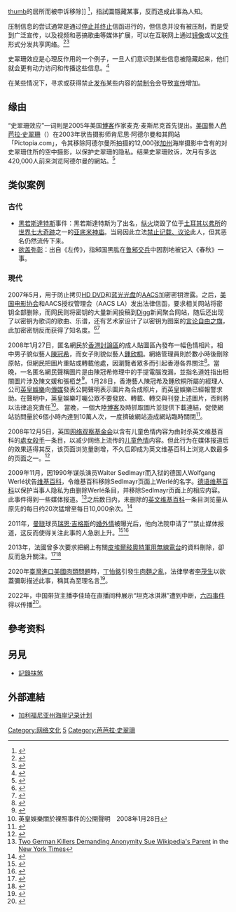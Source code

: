 {{noteTA
|G1=Show
|G2=Movie
|G3=TV
|T=zh-cn:斯特赖桑德效应;zh-hant:史翠珊效應;
|1=zh-cn:斯特赖桑德;zh-hant:史翠珊;
}}
[[文件:Streisand_Estate.jpg|thumb]]的居所而被申诉移除]]
{{地区用词2|zh-cn=斯特赖桑德效应 |zh-tw=史翠珊效应|equiv-mo=tw|equiv-hk=tw|as=称为|before='''|after='''|start=（英文：{{lang|en|Streisand effect}}；|end=）}}<!--[http://news.sina.com.cn/w/2018-07-31/doc-ihhacrce4252068.shtml][http://ent.sina.com.cn/r/m/2013-01-06/15183828205.shtml]--><ref>{{Cite web |url = https://new.qq.com/omn/20201106/20201106A08P7I00.html |title = GitHub 下架 Youtube-dl 遭粉丝疯狂上传源码报复，开源者的权益谁来维护？ |author = 夕颜 |date = 2020-11-06 |publisher = 腾讯 |language = zh-cn |accessdate = 2020-12-26 |quote = 又称斯特赖桑德效应 }}</ref>，指試圖隱藏某事，反而造成此事為人知。

压制信息的尝试通常是通过[[停止并终止|停止并终止]]信函进行的，但信息并没有被压制，而是受到广泛宣传，以及视频和恶搞歌曲等媒体扩展，可以在互联网上通过[[网站镜像|镜像]]或以[[文件共享|文件]]形式分发共享网络。<ref name="London">{{Cite journal |last=Canton |first=David |url=http://www.lfpress.ca/cgi-bin/publish.cgi?p=111404&x=articles&s=shopping |archive-url=https://archive.today/20070927014240/http://www.lfpress.ca/cgi-bin/publish.cgi?p=111404&x=articles&s=shopping |url-status=dead |archive-date=September 27, 2007 |title=Today's Business Law: Attempt to suppress can backfire |journal=[[London_Free_Press|London Free Press]] |date=November 5, 2005 |access-date=July 21, 2007 |quote=The 'Streisand effect' is what happens when someone tries to suppress something and the opposite occurs. The act of suppressing it raises the profile, making it much more well known than it ever would have been.}}</ref><ref>{{cite news |url=http://www.redherring.com/Article.aspx?a=20872&hed=YouTube%E2%80%94Censored%3F |title=YouTube – Censored? Offending Paula Abdul clips are abruptly taken down. |last=Mugrabi |first=Sunshine |date=January 22, 2007 |work=[[Red_Herring_(magazine)|Red Herring]] |access-date=July 21, 2007 |quote=Another [[unintended_consequences|unintended consequence]] of this move could be that it extends the kerfuffle over Ms. Abdul's behavior rather than quelling it. Mr. Nguyen called this the 'Barbra Streisand effect', referring to that actress's insistence that paparazzi photos of her mansion not be used |archive-url=https://archive.today/20070218200850/http://www.redherring.com/Article.aspx?a=20872&hed=YouTube%E2%80%94Censored%3F |archive-date=February 18, 2007 |url-status=dead}}</ref>

史翠珊效应是心理反作用的一个例子，一旦人们意识到某些信息被隐藏起来，他们就会更有动力访问和传播这些信息。<ref>{{cite news |last1=Burnett |first1=Dean |title=Why government censorship [in no way at all] carries greater risks than benefits |url=https://www.theguardian.com/science/brain-flapping/2015/may/22/government-censorship-psychology-theresa-may |access-date=April 16, 2016 |work=The Guardian |location=London |date=May 22, 2015 |url-status=live |archive-url=https://web.archive.org/web/20160424061616/https://www.theguardian.com/science/brain-flapping/2015/may/22/government-censorship-psychology-theresa-may |archive-date=April 24, 2016 |df=mdy-all}}</ref>

在某些情况下，寻求或获得禁止[[出版|发布]]某些内容的[[禁制令|禁制令]]会导致[[宣传|宣传]]增加。

== 缘由 ==
“史翠珊效应”一词則是2005年美国[[博客|博客]]作家麦克·麦斯尼克首先提出。[[美国|美国]]藝人[[芭芭拉·史翠珊|芭芭拉·史翠珊]]（{{lang|en|Barbra Joan Streisand}}）在2003年状告摄影师肯尼思·阿德尔曼和其网站「Pictopia.com」，令其移除阿德尔曼所拍摄的12,000张[[加州|加州]]海岸摄影中含有的对史翠珊住所的空中摄影，以保护史翠珊的隐私。结果史翠珊败诉，次月有多达420,000人前来浏览阿德尔曼的網站。<ref name=rogers>{{cite web |url=http://www.californiacoastline.org/news/sjmerc5.html |title=Photo of Streisand home becomes an Internet hit |accessdate=2007-06-15 |last=Rogers |first=Paul |date=2003-06-24 |publisher=San Jose Mercury News, mirrored at californiacoastline.org |archive-url=https://web.archive.org/web/20130730212219/http://www.californiacoastline.org/news/sjmerc5.html |archive-date=2013-07-30 |dead-url=no }}</ref>

== 类似案例 ==
=== 古代 ===
*[[黑若斯達特斯|黑若斯達特斯]]事件：黑若斯達特斯为了出名，[[纵火|纵火]]烧毁了位于[[土耳其|土耳其]][[以弗所|以弗所]]的[[世界七大奇跡|世界七大奇跡]]之一的[[亚底米神庙|亚底米神庙]]。当局因此立法[[记录抹煞|禁止记载、议论]]此人，但其恶名仍然流传下来。
*[[欲盖弥彰|欲盖弥彰]]：出自《左传》，指邾国黑肱在[[鲁邾交兵|鲁邾交兵]]中因割地被记入《春秋》一事。

=== 現代 ===
2007年5月，用于防止拷贝[[HD_DVD|HD DVD]]和[[蓝光光盘|蓝光光盘]]的[[AACS|AACS]]加密密钥泄露。之后，[[美国电影协会|美国电影协会]]和AACS授权管理会（AACS LA）发出法律信函，要求相关网站将密钥全部删除，而网民则将密钥的大量新闻投稿到[[Digg|Digg]]新闻聚合网站，随后还出现了以密钥为歌词的歌曲、乐谱，还有艺术家设计了以密钥为图案的[[言论自由之旗|言论自由之旗]]，此加密密钥反而获得了知名度。<ref>{{cite book|pages=126–127|title=Going Social|year=2012|first=Jeremy|last=Goldman|publisher=Amacom|isbn= 978-0-8144-3255-6|oclc=793973948}}</ref><ref name="jaffe">{{cite book|first=Joseph|last=Jaffe|pages=90–92|title=Join the Conversation|publisher=[[John_Wiley_&_Sons|John Wiley & Sons]]|isbn=978-0-470-13732-1|oclc=647762840}}</ref>

2008年1月27日，匿名網民於[[香港討論區|香港討論區]]的成人貼圖區內發布一幅色情相片。相中男子貌似藝人[[陳冠希|陳冠希]]，而女子則貌似藝人[[鍾欣桐|鍾欣桐]]。網絡管理員則於數小時後刪除原帖，但網民把圖片重貼或轉載他處，因瀏覽者眾多而引起香港各界關注<ref name="鍾欣桐　陳冠希「淫照」曝光">{{cite news
 |url = http://hk.news.appledaily.com/local/daily/article/20080129/10696771
 |title = 鍾欣桐　陳冠希「淫照」曝光
 |publisher = 蘋果日報
 |date = 2008-01-29
 |accessdate = 2019-10-25
 |archive-date = 2017-12-22
 |archive-url = https://web.archive.org/web/20171222105815/https://hk.news.appledaily.com/local/daily/article/20080129/10696771
 |dead-url = no
 }}</ref>。當晚，一名匿名網民聲稱圖片是由陳冠希修理中的手提電腦洩漏，並指名道姓指出相關圖片涉及陳文媛和張栢芝<ref name="陳冠希捲入色情照風波 引各方震動">{{cite news
 |url = http://news.sina.com/oth/phoenixtv/502-104-103-108/2008-01-29/18252636070.html
 |title = 陳冠希捲入色情照風波 引各方震動
 |publisher = 鳳凰衛視
 |date = 2008-01-29
 |accessdate = 2019-10-25
 |archive-date = 2008-02-04
 |archive-url = https://web.archive.org/web/20080204102056/http://news.sina.com/oth/phoenixtv/502-104-103-108/2008-01-29/18252636070.html
 |dead-url = no
 }}</ref>。1月28日，香港藝人陳冠希及鍾欣桐所屬的經理人公司[[英皇娛樂|英皇娛樂]]向[[傳媒|傳媒]]發表公開聲明表示圖片為合成照片，而英皇娛樂已經報警求助。在聲明中，英皇娛樂叮囑公眾不要發放、轉載、轉交與刊登上述圖片，否則將以法律追究責任<ref>英皇娛樂關於裸照事件的公開聲明　2008年1月28日</ref>。
當晚，一個大陸[[網誌|博客]]及時抓取圖片並提供下載連結，促使網站訪問量於6個小時內達到10萬人次，一度擠破網站造成網站臨時關閉<ref name="真假難辦 阿嬌與鍾欣桐">{{cite news
 |url = http://www.eoc.hk/article.asp?id=55
 |title = 陳冠希,Edison naked photo,張栢芝,鍾欣桐！
 |publisher = star
 |date = 2008-01-28
 |deadurl = yes
 |archiveurl = https://web.archive.org/web/20080211115748/http://www.eoc.hk/article.asp?id=55
 |archivedate = 2008-02-11
 |accessdate = 2019-10-25
 }}</ref>。

2008年12月5日，英国[[网络观察基金会|网络观察基金会]]以含有儿童色情内容为由封杀英文维基百科的[[處女殺手|處女殺手]]一条目，以减少网络上流传的[[兒童色情|儿童色情]]内容。但此行为在媒体报道后的效果适得其反，该页面浏览量剧增，不久后即成为英文维基百科上浏览人数最多的页面之一。<ref>{{cite news |url=http://www.nytimes.com/2008/12/26/opinion/26iht-edmorozov.1.18937733.html |title=Living with the Streisand Effect |work=The New York Times |date=2008-12-26 |first=Evgeny |last=Morozov |location=New York |issn=0362-4331 |accessdate=2011-08-17 |archive-url=https://web.archive.org/web/20180905181830/https://www.nytimes.com/2008/12/26/opinion/26iht-edmorozov.1.18937733.html |archive-date=2018-09-05 |dead-url=no }}</ref>

2009年11月，因1990年谋杀演员Walter Sedlmayr而入狱的德国人Wolfgang Werlé状告[[维基百科|维基百科]]，令维基百科移除Sedlmayr页面上Werlé的名字。[[德语维基百科|德语维基百科]]以保护当事人隐私为由删除Werlé条目，并移除Sedlmayr页面上的相应内容。此事件得到一些媒体报道。<ref>[http://www.Nytimes.com/2009/11/13/us/13wiki.html?_r=0 Two German Killers Demanding Anonymity Sue Wikipedia's Parent] {{Wayback|url=http://www.nytimes.com/2009/11/13/us/13wiki.html?_r=0 |date=20180628204858 }} in the [[New_York_Times|New York Times]]</ref>之后数日内，未删除的[[英文维基百科|英文维基百科]]{{link-en|瓦爾特·塞德梅|Walter Sedlmayr}}一条目浏览量从原先的每日约20次猛增至每日10,000余次。<ref>{{cite web|url=http://stats.grok.se/en/200911/Walter%20Sedlmayr|title=《Walter Sedlmayr》条目的的浏览统计|work=stats.grok.se|deadurl=yes|archiveurl=https://web.archive.org/web/20160815165839/http://stats.grok.se/en/200911/Walter%20Sedlmayr|archivedate=2016-08-15|accessdate=2016-06-01}}</ref>

2011年，[[曼联|曼联]]球员[[瑞恩·吉格斯|瑞恩·吉格斯]]的[[婚外情|婚外情]]被曝光后，他向法院申请了“{{link-en|超级禁令|Super-injunctions in English law}}”禁止媒体报道，这反而使得关注此事的人急剧上升。<ref>{{cite news |url=http://www.theguardian.com/law/2011/may/20/lord-neuberger-report-superinjunction-hysteria |title=Lord Neuberger's report cuts through the superinjunction hysteria |last=Townend |first=Judith |newspaper=The Guardian |date=2011-05-20 |accessdate=2011-05-21 |archive-url=https://web.archive.org/web/20160602234400/http://www.theguardian.com/law/2011/may/20/lord-neuberger-report-superinjunction-hysteria |archive-date=2016-06-02 |dead-url=no }}</ref><ref>{{cite news |title=Twitter and the mystery footballer |url=https://www.theguardian.com/technology/organgrinder/2011/may/20/twitter-superinjunctions |first=Dan |last=Sabbagh |newspaper=The Guardian |date=2011-05-20 |accessdate=2011-05-24 |archive-url=https://web.archive.org/web/20141221182008/http://www.theguardian.com/technology/organgrinder/2011/may/20/twitter-superinjunctions |archive-date=2014-12-21 |dead-url=no }}</ref>

2013年，法國曾多次要求把網上有關[[皮埃爾敍奧特軍用無線電台|皮埃爾敍奧特軍用無線電台]]的資料刪除，卻反而急升關注。<ref name=Ars>{{cite news|last=Geuss|first=Megan|title=Wikipedia editor allegedly forced by French intelligence to delete "classified" entry|url=http://arstechnica.com/tech-policy/2013/04/wikipedia-editor-allegedly-forced-by-french-intelligence-to-delete-classified-entry/|accessdate=2013-04-07|newspaper=[[Ars_Technica|Ars Technica]]|date=2013-04-06|archive-url=https://web.archive.org/web/20130408210234/http://arstechnica.com/tech-policy/2013/04/wikipedia-editor-allegedly-forced-by-french-intelligence-to-delete-classified-entry/|archive-date=2013-04-08|dead-url=no}}</ref><ref>{{cite web|url=http://stats.grok.se/fr/201304/Station_hertzienne_militaire_de_Pierre-sur-Haute|title=《皮埃爾敍奧特軍用無線電台》的瀏覽統計|work=stats.grok.se|deadurl=yes|archiveurl=https://web.archive.org/web/20130414092622/http://stats.grok.se/fr/201304/Station_hertzienne_militaire_de_Pierre-sur-Haute|archivedate=2013-04-14|accessdate=2016-06-01}}</ref>

2020年[[臺灣進口美國肉類問題|臺灣進口美國肉類問題]]時，[[丁怡銘|丁怡銘]]引發[[牛肉麵之亂|牛肉麵之亂]]，法律學者[[李茂生|李茂生]]以欲蓋彌彰描述此事，稱其為至理名言<ref>{{cite news|title=丁怡銘掀牛肉麵風波　李茂生：找有腦袋的人當官有這麼難？|author=謝文哲|publisher=鏡傳媒|date=2020-11-13|url=https://www.mirrormedia.mg/story/20201113edi014/|accessdate=2021-04-15|archive-date=2021-04-17|archive-url=https://web.archive.org/web/20210417172835/https://www.mirrormedia.mg/story/20201113edi014/|dead-url=no}}</ref>。

2022年，中国带货主播李佳琦在直播间种展示“坦克冰淇淋”遭到中断，[[六四事件|六四事件]]得以传播<ref>{{cite news|title=中国网红李佳琦疑因“坦克冰淇淋”踩到“六四”红线|publisher=BBC 中文网|date=2022-06-06|url=https://www.bbc.com/zhongwen/simp/chinese-news-61704544/|accessdate=2022-06-06|archive-date=2020-06-25|7=|archive-url=https://web.archive.org/web/20200625000000/https://https//udn.com/news/story/121424/4659358}}</ref>。

== 參考资料 ==
{{Reflist|2}}

== 另見 ==
*[[記錄抹煞|記錄抹煞]]

== 外部連結 ==
* {{En}}[http://www.californiacoastline.org/cgi-bin/image.cgi?image=3850&mode=sequential&flags=0 加利福尼亚州海岸记录计划]{{Wayback|url=http://www.californiacoastline.org/cgi-bin/image.cgi?image=3850&mode=sequential&flags=0 |date=20130120172351 }}

{{Unintended consequences}}

{{DEFAULTSORT:S}}
[[Category:网络文化|Category:网络文化]]
[[Category:2005年新創詞語|5]]
[[Category:芭芭拉·史翠珊|Category:芭芭拉·史翠珊]]